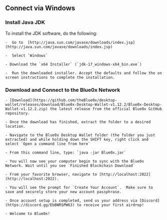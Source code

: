 ## **Connect via Windows**

### Install Java JDK

To install the JDK software, do the following:

    -  Go to  [http://java.sun.com/javase/downloads/index.jsp](http://java.sun.com/javase/downloads/index.jsp)

    -  Select `Windows`

    - Download the `x64 Installer` (`jdk-17_windows-x64_bin.exe`)

    -  Run the downloaded installer. Accept the defaults and follow the on screen instructions to complete the installation.

### Download and Connect to the Blue0x Network

    - [Download](https://github.com/theBlue0x/desktop-wallet/releases/download/Blue0x-Desktop-Wallet-v1.12.2/Blue0x-Desktop-Wallet-v1.12.2.zip) the latest release from the official Blue0x GitHub repository.

    - Once the download has finished, extract the folder to a desired location.

    - Navigate to the Blue0x Desktop Wallet folder (the folder you just extracted) and while holding down the SHIFT key, right click and select `Open a command line from here`

    - From this command line, type: `java -jar Blue0x.jar`

    - You will now see your computer begin to sync with the Blue0x Network. Wait until you see `Finished Blockchain Download`

    - From your favorite browser, navigate to [http://localhost:2022](http://localhost:2022).

    - You will see the prompt for `Create Your Account`.  Make sure to save and securely store your new account passphrase.

    - Once account setup is completed, send us your address via [Discord](https://discord.gg/EbBWRSPW63) to receive your first airdrop!

    - Welcome to Blue0x!
